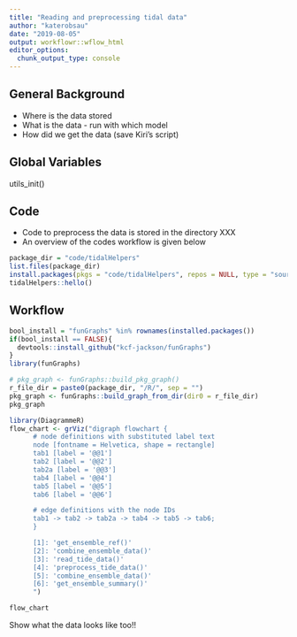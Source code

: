 ```yaml
---
title: "Reading and preprocessing tidal data"
author: "katerobsau"
date: "2019-08-05"
output: workflowr::wflow_html
editor_options:
  chunk_output_type: console
---
```


## General Background

* Where is the data stored
* What is the data - run with which model
* How did we get the data (save Kiri's script)

## Global Variables

utils_init()

## Code 

* Code to preprocess the data is stored in the directory XXX
* An overview of the codes workflow is given below

```r
package_dir = "code/tidalHelpers"
list.files(package_dir)
install.packages(pkgs = "code/tidalHelpers", repos = NULL, type = "source")
tidalHelpers::hello()
```

## Workflow

```r
bool_install = "funGraphs" %in% rownames(installed.packages())
if(bool_install == FALSE){
  devtools::install_github("kcf-jackson/funGraphs")
}
library(funGraphs)
```

```r
# pkg_graph <- funGraphs::build_pkg_graph()
r_file_dir = paste0(package_dir, "/R/", sep = "") 
pkg_graph <- funGraphs::build_graph_from_dir(dir0 = r_file_dir)
pkg_graph
```

```r
library(DiagrammeR)
flow_chart <- grViz("digraph flowchart {
      # node definitions with substituted label text
      node [fontname = Helvetica, shape = rectangle]        
      tab1 [label = '@@1']
      tab2 [label = '@@2']
      tab2a [label = '@@3']
      tab4 [label = '@@4']
      tab5 [label = '@@5']
      tab6 [label = '@@6']

      # edge definitions with the node IDs
      tab1 -> tab2 -> tab2a -> tab4 -> tab5 -> tab6;
      }

      [1]: 'get_ensemble_ref()'
      [2]: 'combine_ensemble_data()'
      [3]: 'read_tide_data()'
      [4]: 'preprocess_tide_data()'
      [5]: 'combine_ensemble_data()'
      [6]: 'get_ensemble_summary()'
      ")

flow_chart
```

Show what the data looks like too!!

